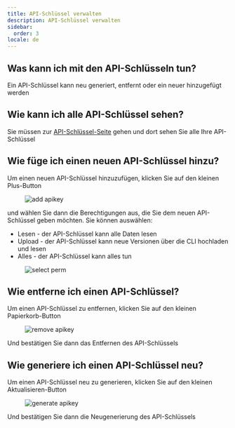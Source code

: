 ```yaml
---
title: API-Schlüssel verwalten
description: API-Schlüssel verwalten
sidebar:
  order: 3
locale: de
---
```


## Was kann ich mit den API-Schlüsseln tun?

Ein API-Schlüssel kann neu generiert, entfernt oder ein neuer hinzugefügt werden

## Wie kann ich alle API-Schlüssel sehen?

Sie müssen zur [API-Schlüssel-Seite](https://webcapgoapp/dashboard/apikeys/) gehen und dort sehen Sie alle Ihre API-Schlüssel

## Wie füge ich einen neuen API-Schlüssel hinzu?

Um einen neuen API-Schlüssel hinzuzufügen, klicken Sie auf den kleinen Plus-Button

<figure><img src="/apikeys-addwebp" alt="add apikey" /><figcaption></figcaption></figure>

und wählen Sie dann die Berechtigungen aus, die Sie dem neuen API-Schlüssel geben möchten. Sie können auswählen:

 - Lesen - der API-Schlüssel kann alle Daten lesen
 - Upload - der API-Schlüssel kann neue Versionen über die CLI hochladen und lesen
 - Alles - der API-Schlüssel kann alles tun

<figure><img src="/apikeys-select-permwebp" alt="select perm" /><figcaption></figcaption></figure>

## Wie entferne ich einen API-Schlüssel?

Um einen API-Schlüssel zu entfernen, klicken Sie auf den kleinen Papierkorb-Button

<figure><img src="/apikeys-removewebp" alt="remove apikey" /><figcaption></figcaption></figure>

Und bestätigen Sie dann das Entfernen des API-Schlüssels

## Wie generiere ich einen API-Schlüssel neu?

Um einen API-Schlüssel neu zu generieren, klicken Sie auf den kleinen Aktualisieren-Button

<figure><img src="/apikeys-regeneratewebp" alt="generate apikey" /><figcaption></figcaption></figure>

Und bestätigen Sie dann die Neugenerierung des API-Schlüssels